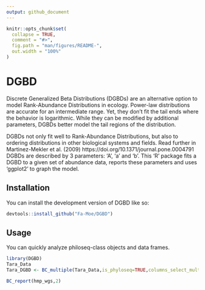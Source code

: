 ```yaml
---
output: github_document
---
```


<!-- README.md is generated from README.Rmd. Please edit that file -->

```r
knitr::opts_chunk$set(
  collapse = TRUE,
  comment = "#>",
  fig.path = "man/figures/README-",
  out.width = "100%"
)
```

# DGBD

<!-- badges: start -->
<!-- badges: end -->

Discrete Generalized Beta Distributions (DGBDs) are an alternative option to model
Rank-Abundance Distributions in ecology. Power-law distributions are accurate 
for an intermediate range. Yet, they don't fit the tail ends where the behavior
is logarithmic. While they can be modified by additional parameters, 
DGBDs better model the tail regions of the distribution.


DGBDs not only fit well to Rank-Abundance Distributions, but also to ordering 
distributions in other biological systems and fields. Read further in Martinez-Mekler et al. (2009) https://doi.org/10.1371/journal.pone.0004791
DGBDs are described by 3 parameters: 'A', 'a' and 'b'. This 'R' package
fits a DGBD to a given set of abundance data, reports these parameters and
uses 'ggplot2' to graph the model.


## Installation

You can install the development version of DGBD like so:

``` r
devtools::install_github("Fa-Moe/DGBD")
```

## Usage

You can quickly analyze philoseq-class objects and data frames.

```r
library(DGBD)
Tara_Data
Tara_DGBD <- BC_multiple(Tara_Data,is_phyloseq=TRUE,columns_select_multiple = c(1,3),plot_silent=T)

BC_report(hmp_wgs,2)
```
